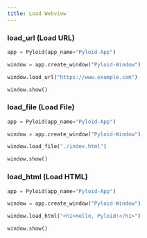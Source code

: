 ```yaml
---
title: Load Webview
---
```


### <span className="font-mono bg-primary/10 px-2 py-1 rounded text-primary">load_url</span> (Load URL)

```python
app = Pyloid(app_name="Pyloid-App")

window = app.create_window("Pyloid-Window")

window.load_url("https://www.example.com")

window.show()
```

### <span className="font-mono bg-primary/10 px-2 py-1 rounded text-primary">load_file</span> (Load File)

```python
app = Pyloid(app_name="Pyloid-App")

window = app.create_window("Pyloid-Window")

window.load_file("./index.html")

window.show()
```

### <span className="font-mono bg-primary/10 px-2 py-1 rounded text-primary">load_html</span> (Load HTML)

```python
app = Pyloid(app_name="Pyloid-App")

window = app.create_window("Pyloid-Window")

window.load_html("<h1>Hello, Pyloid!</h1>")

window.show()
```
